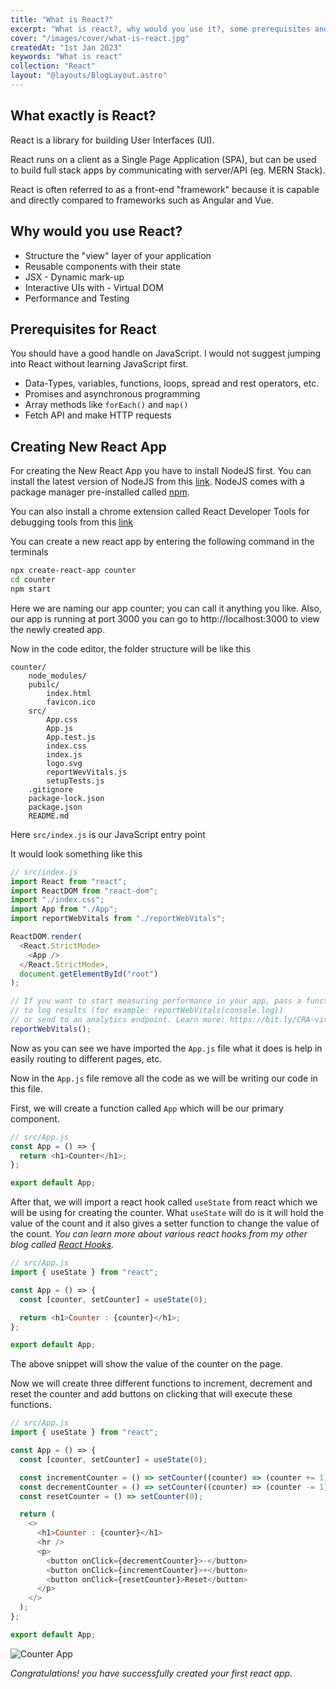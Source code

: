 ---
title: "What is React?"
excerpt: "What is react?, why would you use it?, some prerequisites and your first react app"
cover: "/images/cover/what-is-react.jpg"
createdAt: "1st Jan 2023"
keywords: "What is react"
collection: "React"
layout: "@layouts/BlogLayout.astro"
---


## What exactly is React?

React is a library for building User Interfaces (UI).

React runs on a client as a Single Page Application (SPA), but can be used to build full stack apps by communicating with server/API (eg. MERN Stack).

React is often referred to as a front-end "framework" because it is capable and directly compared to frameworks such as Angular and Vue.

## Why would you use React?

- Structure the "view" layer of your application
- Reusable components with their state
- JSX - Dynamic mark-up
- Interactive UIs with - Virtual DOM
- Performance and Testing

## Prerequisites for React

You should have a good handle on JavaScript. I would not suggest jumping into React without learning JavaScript first.

- Data-Types, variables, functions, loops, spread and rest operators, etc.
- Promises and asynchronous programming
- Array methods like `forEach()` and `map()`
- Fetch API and make HTTP requests

## Creating New React App

For creating the New React App you have to install NodeJS first. You can install the latest version of NodeJS from this [link](https://nodejs.org/en/). NodeJS comes with a package manager pre-installed called [npm](https://www.npmjs.com/).

You can also install a chrome extension called React Developer Tools for debugging tools from this [link](https://chrome.google.com/webstore/detail/react-developer-tools/fmkadmapgofadopljbjfkapdkoienihi?hl=en)

You can create a new react app by entering the following command in the terminals

```bash
npx create-react-app counter
cd counter
npm start
```

Here we are naming our app counter; you can call it anything you like. Also, our app is running at port 3000 you can go to http://localhost:3000 to view the newly created app.

Now in the code editor, the folder structure will be like this

```
counter/
    node_modules/
    pubilc/
        index.html
        favicon.ico
    src/
        App.css
        App.js
        App.test.js
        index.css
        index.js
        logo.svg
        reportWevVitals.js
        setupTests.js
    .gitignore
    package-lock.json
    package.json
    README.md
```

Here `src/index.js` is our JavaScript entry point

It would look something like this

```js
// src/index.js
import React from "react";
import ReactDOM from "react-dom";
import "./index.css";
import App from "./App";
import reportWebVitals from "./reportWebVitals";

ReactDOM.render(
  <React.StrictMode>
    <App />
  </React.StrictMode>,
  document.getElementById("root")
);

// If you want to start measuring performance in your app, pass a function
// to log results (for example: reportWebVitals(console.log))
// or send to an analytics endpoint. Learn more: https://bit.ly/CRA-vitals
reportWebVitals();
```

Now as you can see we have imported the `App.js` file what it does is help in easily routing to different pages, etc.

Now in the `App.js` file remove all the code as we will be writing our code in this file.

First, we will create a function called `App` which will be our primary component.

```js
// src/App.js
const App = () => {
  return <h1>Counter</h1>;
};

export default App;
```

After that, we will import a react hook called `useState` from react which we will be using for creating the counter. What `useState` will do is it will hold the value of the count and it also gives a setter function to change the value of the count. _You can learn more about various react hooks from my other blog called [React Hooks](https://vatsalsakariya.vercel.app/blog/react-hooks)._

```js
// src/App.js
import { useState } from "react";

const App = () => {
  const [counter, setCounter] = useState(0);

  return <h1>Counter : {counter}</h1>;
};

export default App;
```

The above snippet will show the value of the counter on the page.

Now we will create three different functions to increment, decrement and reset the counter and add buttons on clicking that will execute these functions.

```js
// src/App.js
import { useState } from "react";

const App = () => {
  const [counter, setCounter] = useState(0);

  const incrementCounter = () => setCounter((counter) => (counter += 1));
  const decrementCounter = () => setCounter((counter) => (counter -= 1));
  const resetCounter = () => setCounter(0);

  return (
    <>
      <h1>Counter : {counter}</h1>
      <hr />
      <p>
        <button onClick={decrementCounter}>-</button>
        <button onClick={incrementCounter}>+</button>
        <button onClick={resetCounter}>Reset</button>
      </p>
    </>
  );
};

export default App;
```

![Counter App](/images/misc/counter-app.png)

<Counter client:visible />

_Congratulations! you have successfully created your first react app._
